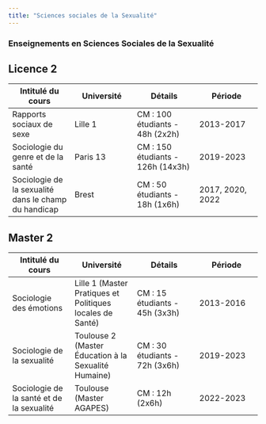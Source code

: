 ```yaml
---
title: "Sciences sociales de la Sexualité"
---
```


### Enseignements en Sciences Sociales de la Sexualité

## Licence 2

| Intitulé du cours | Université | Détails | Période |
|----|----|----|----|
| Rapports sociaux de sexe | Lille 1 | CM : 100 étudiants - 48h (2x2h) | 2013-2017 |
| Sociologie du genre et de la santé | Paris 13 | CM : 150 étudiants - 126h (14x3h) | 2019-2023 |
| Sociologie de la sexualité dans le champ du handicap | Brest | CM : 50 étudiants - 18h (1x6h) | 2017, 2020, 2022 |

## Master 2

| Intitulé du cours | Université | Détails | Période |
|----|----|----|----|
| Sociologie des émotions | Lille 1 (Master Pratiques et Politiques locales de Santé) | CM : 15 étudiants - 45h (3x3h) | 2013-2016 |
| Sociologie de la sexualité | Toulouse 2 (Master Éducation à la Sexualité Humaine) | CM : 30 étudiants - 72h (3x6h) | 2019-2023 |
| Sociologie de la santé et de la sexualité | Toulouse (Master AGAPES) | CM : 12h (2x6h) | 2022-2023 |

### 
